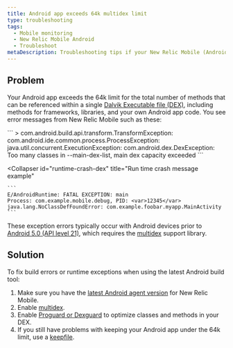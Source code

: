 ```yaml
---
title: Android app exceeds 64k multidex limit
type: troubleshooting
tags:
  - Mobile monitoring
  - New Relic Mobile Android
  - Troubleshoot
metaDescription: Troubleshooting tips if your New Relic Mobile (Android) application exceeds the 64k limit for DEX files.
---
```


## Problem

Your Android app exceeds the 64k limit for the total number of methods that can be referenced within a single [Dalvik Executable file (DEX)](https://developer.android.com/studio/build/multidex.html), including methods for frameworks, libraries, and your own Android app code. You see error messages from New Relic Mobile such as these:

<CollapserGroup>
  <Collapser
    id="dex-build"
    title="Build time error message example"
  >
    ```
    > com.android.build.api.transform.TransformException: com.android.ide.common.process.ProcessException: 
    java.util.concurrent.ExecutionException: com.android.dex.DexException: Too many classes in --main-dex-list, main dex capacity exceeded
    ```
  </Collapser>

  <Collapser
    id="runtime-crash-dex"
    title="Run time crash message example"
  >
    ```
    E/AndroidRuntime: FATAL EXCEPTION: main
    Process: com.example.mobile.debug, PID: <var>12345</var>
    java.lang.NoClassDefFoundError: com.example.foobar.myapp.MainActivity
    ```
  </Collapser>
</CollapserGroup>

These exception errors typically occur with Android devices prior to [Android 5.0 (API level 21)](https://developer.android.com/about/versions/android-5.0.html), which requires the [multidex](https://developer.android.com/studio/build/multidex.html) support library.

## Solution

To fix build errors or runtime exceptions when using the latest Android build tool:

1. Make sure you have the [latest Android agent version](/docs/release-notes/mobile-release-notes/android-release-notes) for New Relic Mobile.
2. Enable [multidex](https://developer.android.com/studio/build/multidex.html).
3. Enable [Proguard or Dexguard](/docs/mobile-monitoring/new-relic-mobile-android/install-configure/configure-proguard-or-dexguard-android-apps) to optimize classes and methods in your DEX.
4. If you still have problems with keeping your Android app under the 64k limit, use a [keepfile](https://google.github.io/android-gradle-dsl/current/com.android.build.gradle.internal.dsl.BuildType.html#com.android.build.gradle.internal.dsl.BuildType:multiDexKeepProguard).
